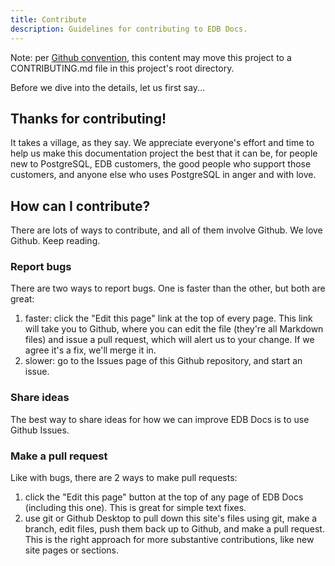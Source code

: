 ```yaml
---
title: Contribute
description: Guidelines for contributing to EDB Docs.
---
```


Note: per [Github convention](https://help.github.com/en/github/building-a-strong-community/setting-guidelines-for-repository-contributors), this content may move this project to a CONTRIBUTING.md file in this project's root directory.

Before we dive into the details, let us first say...

## Thanks for contributing!

It takes a village, as they say. We appreciate everyone's effort and time to help us make this documentation project the best that it can be, for people new to PostgreSQL, EDB customers, the good people who support those customers, and anyone else who uses PostgreSQL in anger and with love.

## How can I contribute?

There are lots of ways to contribute, and all of them involve Github. We love Github. Keep reading.

### Report bugs

There are two ways to report bugs. One is faster than the other, but both are great:

1. faster: click the "Edit this page" link at the top of every page. This link will take you to Github, where you can edit the file (they're all Markdown files) and issue a pull request, which will alert us to your change. If we agree it's a fix, we'll merge it in.
2. slower: go to the Issues page of this Github repository, and start an issue.

### Share ideas

The best way to share ideas for how we can improve EDB Docs is to use Github Issues.

### Make a pull request

Like with bugs, there are 2 ways to make pull requests:

1. click the "Edit this page" button at the top of any page of EDB Docs (including this one). This is great for simple text fixes.
2. use git or Github Desktop to pull down this site's files using git, make a branch, edit files, push them back up to Github, and make a pull request. This is the right approach for more substantive contributions, like new site pages or sections.


